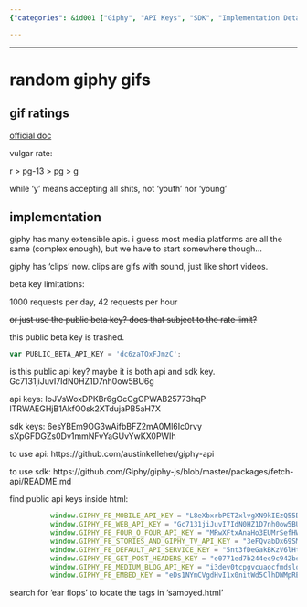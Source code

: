```yaml
---
{"categories": &id001 ["Giphy", "API Keys", "SDK", "Implementation Details", "Documentation", "Libraries", "Services"], "category": "API", "date": "2022-09-11 04:28:27", "description": "This article discusses Giphy's API and SDK keys, implementation details, and provides access to documentation and libraries for using their gif services. The comments offer insights on how to effectively integrate Giphy's offerings into various projects.", "tags": *id001, "title": "random giphy gifs"}

---
```


------

# random giphy gifs

## gif ratings

[official doc](https://support.giphy.com/hc/en-us/articles/360058840971-Content-Rating)

vulgar rate:

r > pg-13 > pg > g

while 'y' means accepting all shits, not 'youth' nor 'young'

## implementation

giphy has many extensible apis. i guess most media platforms are all the same (complex enough), but we have to start somewhere though...

giphy has 'clips' now. clips are gifs with sound, just like short videos.

beta key limitations:

1000 requests per day, 42 requests per hour

~~or just use the public beta key? does that subject to the rate limit?~~

this public beta key is trashed.

```javascript
var PUBLIC_BETA_API_KEY = 'dc6zaTOxFJmzC';
```

is this public api key? maybe it is both api and sdk key.
Gc7131jiJuvI7IdN0HZ1D7nh0ow5BU6g

api keys:
IoJVsWoxDPKBr6gOcCgOPWAB25773hqP
lTRWAEGHjB1AkfO0sk2XTdujaPB5aH7X

sdk keys:
6esYBEm9OG3wAifbBFZ2mA0Ml6Ic0rvy
sXpGFDGZs0Dv1mmNFvYaGUvYwKX0PWIh

to use api:
https://github.com/austinkelleher/giphy-api

to use sdk:
https://github.com/Giphy/giphy-js/blob/master/packages/fetch-api/README.md


find public api keys inside html:
```javascript
          window.GIPHY_FE_MOBILE_API_KEY = "L8eXbxrbPETZxlvgXN9kIEzQ55Df04v0"
          window.GIPHY_FE_WEB_API_KEY = "Gc7131jiJuvI7IdN0HZ1D7nh0ow5BU6g"
          window.GIPHY_FE_FOUR_O_FOUR_API_KEY = "MRwXFtxAnaHo3EUMrSefHWmI0eYz5aGe"
          window.GIPHY_FE_STORIES_AND_GIPHY_TV_API_KEY = "3eFQvabDx69SMoOemSPiYfh9FY0nzO9x"
          window.GIPHY_FE_DEFAULT_API_SERVICE_KEY = "5nt3fDeGakBKzV6lHtRM1zmEBAs6dsIc"
          window.GIPHY_FE_GET_POST_HEADERS_KEY = "e0771ed7b244ec9c942bea646ad08e6bf514f51a"
          window.GIPHY_FE_MEDIUM_BLOG_API_KEY = "i3dev0tcpgvcuaocfmdslony2q9er7tvfndxcszm"
          window.GIPHY_FE_EMBED_KEY = "eDs1NYmCVgdHvI1x0nitWd5ClhDWMpRE"
```

search for 'ear flops' to locate the tags in 'samoyed.html'

